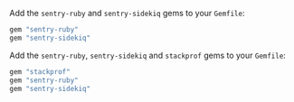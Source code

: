 <OnboardingOption optionId="profiling" hideForThisOption>

Add the `sentry-ruby` and `sentry-sidekiq` gems to your `Gemfile`:

```ruby {filename:Gemfile}
gem "sentry-ruby"
gem "sentry-sidekiq"
```

</OnboardingOption>

<OnboardingOption optionId="profiling">

Add the `sentry-ruby`, `sentry-sidekiq` and `stackprof` gems to your `Gemfile`:

```ruby {filename:Gemfile}
gem "stackprof"
gem "sentry-ruby"
gem "sentry-sidekiq"
```

</OnboardingOption>
